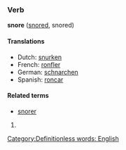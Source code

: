 ===Verb===
'''snore''' ([[snored]], snored)

====Translations====
*Dutch: [[snurken]]
*French: [[ronfler]]
*German: [[schnarchen]]
*Spanish: [[roncar]]

====Related terms====
*[[snorer]]
#{{stub}} [[Category:Definitionless words: English]]